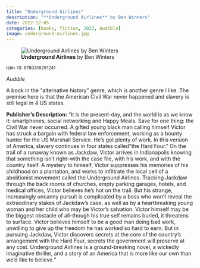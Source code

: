 ```yaml
---
title: "Underground Airlines"
description: "**Underground Airlines** by Ben Winters"
date: 2022-12-05
categories: [books, fiction, 2022, Audible]
image: underground-airlines.jpg
---
```

![**Underground Airlines** by Ben Winters](underground-airlines.jpg){fig-align="left"}

<sup>isbn-13: 9780316261241</sup>

*Audible*

A book in the "alternative history" genre, which is another genre I like. The premise here is that the American Civil War never happened and slavery is still legal in 4 US states.

**Publisher's Description:**
"It is the present-day, and the world is as we know it: smartphones, social
networking and Happy Meals. Save for one thing: the Civil War never
occurred. A gifted young black man calling himself Victor has struck a
bargain with federal law enforcement, working as a bounty hunter for the US
Marshall Service. He's got plenty of work. In this version of America,
slavery continues in four states called "the Hard Four." On the trail of a
runaway known as Jackdaw, Victor arrives in Indianapolis knowing that
something isn't right--with the case file, with his work, and with the
country itself. A mystery to himself, Victor suppresses his memories of his
childhood on a plantation, and works to infiltrate the local cell of a
abolitionist movement called the Underground Airlines. Tracking Jackdaw
through the back rooms of churches, empty parking garages, hotels, and
medical offices, Victor believes he's hot on the trail. But his strange,
increasingly uncanny pursuit is complicated by a boss who won't reveal the
extraodinary stakes of Jackdaw's case, as well as by a heartbreaking young
woman and her child who may be Victor's salvation. Victor himself may be
the biggest obstacle of all--though his true self remains buried, it
threatens to surface. Victor believes himself to be a good man doing bad
work, unwilling to give up the freedom he has worked so hard to earn. But
in pursuing Jackdaw, Victor discovers secrets at the core of the country's
arrangement with the Hard Four, secrets the government will preserve at any
cost. Underground Airlines is a ground-breaking novel, a wickedly
imaginative thriller, and a story of an America that is more like our own
than we'd like to believe."